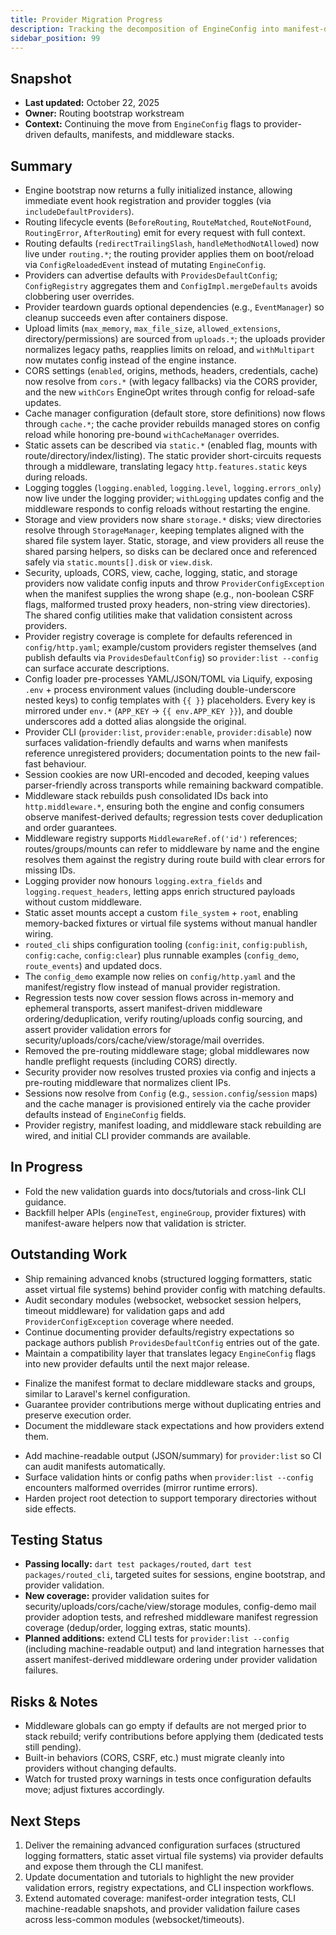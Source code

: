 ```yaml
---
title: Provider Migration Progress
description: Tracking the decomposition of EngineConfig into manifest-driven service providers.
sidebar_position: 99
---
```



## Snapshot

- **Last updated:** October 22, 2025
- **Owner:** Routing bootstrap workstream
- **Context:** Continuing the move from `EngineConfig` flags to provider-driven defaults, manifests, and middleware stacks.

## Summary

- Engine bootstrap now returns a fully initialized instance, allowing immediate event hook registration and provider toggles (via `includeDefaultProviders`).
- Routing lifecycle events (`BeforeRouting`, `RouteMatched`, `RouteNotFound`, `RoutingError`, `AfterRouting`) emit for every request with full context.
- Routing defaults (`redirectTrailingSlash`, `handleMethodNotAllowed`) now live under `routing.*`; the routing provider applies them on boot/reload via `ConfigReloadedEvent` instead of mutating `EngineConfig`.
- Providers can advertise defaults with `ProvidesDefaultConfig`; `ConfigRegistry` aggregates them and `ConfigImpl.mergeDefaults` avoids clobbering user overrides.
- Provider teardown guards optional dependencies (e.g., `EventManager`) so cleanup succeeds even after containers dispose.
- Upload limits (`max_memory`, `max_file_size`, `allowed_extensions`, directory/permissions) are sourced from `uploads.*`; the uploads provider normalizes legacy paths, reapplies limits on reload, and `withMultipart` now mutates config instead of the engine instance.
- CORS settings (`enabled`, origins, methods, headers, credentials, cache) now resolve from `cors.*` (with legacy fallbacks) via the CORS provider, and the new `withCors` EngineOpt writes through config for reload-safe updates.
- Cache manager configuration (default store, store definitions) now flows through `cache.*`; the cache provider rebuilds managed stores on config reload while honoring pre-bound `withCacheManager` overrides.
- Static assets can be described via `static.*` (enabled flag, mounts with route/directory/index/listing). The static provider short-circuits requests through a middleware, translating legacy `http.features.static` keys during reloads.
- Logging toggles (`logging.enabled`, `logging.level`, `logging.errors_only`) now live under the logging provider; `withLogging` updates config and the middleware responds to config reloads without restarting the engine.
- Storage and view providers now share `storage.*` disks; view directories resolve through `StorageManager`, keeping templates aligned with the shared file system layer. Static, storage, and view providers all reuse the shared parsing helpers, so disks can be declared once and referenced safely via `static.mounts[].disk` or `view.disk`.
- Security, uploads, CORS, view, cache, logging, static, and storage providers now validate config inputs and throw `ProviderConfigException` when the manifest supplies the wrong shape (e.g., non-boolean CSRF flags, malformed trusted proxy headers, non-string view directories). The shared config utilities make that validation consistent across providers.
- Provider registry coverage is complete for defaults referenced in `config/http.yaml`; example/custom providers register themselves (and publish defaults via `ProvidesDefaultConfig`) so `provider:list --config` can surface accurate descriptions.
- Config loader pre-processes YAML/JSON/TOML via Liquify, exposing `.env` + process environment values (including double-underscore nested keys) to config templates with `{{ }}` placeholders. Every key is mirrored under `env.*` (`APP_KEY` → `{{ env.APP_KEY }}`), and double underscores add a dotted alias alongside the original.
- Provider CLI (`provider:list`, `provider:enable`, `provider:disable`) now surfaces validation-friendly defaults and warns when manifests reference unregistered providers; documentation points to the new fail-fast behaviour.
- Session cookies are now URI-encoded and decoded, keeping values parser-friendly across transports while remaining backward compatible.
- Middleware stack rebuilds push consolidated IDs back into `http.middleware.*`, ensuring both the engine and config consumers observe manifest-derived defaults; regression tests cover deduplication and order guarantees.
- Middleware registry supports `MiddlewareRef.of('id')` references; routes/groups/mounts can refer to middleware by name and the engine resolves them against the registry during route build with clear errors for missing IDs.
- Logging provider now honours `logging.extra_fields` and `logging.request_headers`, letting apps enrich structured payloads without custom middleware.
- Static asset mounts accept a custom `file_system` + `root`, enabling memory-backed fixtures or virtual file systems without manual handler wiring.
- `routed_cli` ships configuration tooling (`config:init`, `config:publish`, `config:cache`, `config:clear`) plus runnable examples (`config_demo`, `route_events`) and updated docs.
- The `config_demo` example now relies on `config/http.yaml` and the manifest/registry flow instead of manual provider registration.
- Regression tests now cover session flows across in-memory and ephemeral transports, assert manifest-driven middleware ordering/deduplication, verify routing/uploads config sourcing, and assert provider validation errors for security/uploads/cors/cache/view/storage/mail overrides.
- Removed the pre-routing middleware stage; global middlewares now handle preflight requests (including CORS) directly.
- Security provider now resolves trusted proxies via config and injects a pre-routing middleware that normalizes client IPs.
- Sessions now resolve from `Config` (e.g., `session.config`/`session` maps) and the cache manager is provisioned entirely via the cache provider defaults instead of `EngineConfig` fields.
- Provider registry, manifest loading, and middleware stack rebuilding are wired, and initial CLI provider commands are available.

## In Progress

- Fold the new validation guards into docs/tutorials and cross-link CLI guidance.
- Backfill helper APIs (`engineTest`, `engineGroup`, provider fixtures) with manifest-aware helpers now that validation is stricter.

## Outstanding Work

<Tabs groupId="outstanding-scope">
<TabItem value="providers" label="Provider Modules">

- Ship remaining advanced knobs (structured logging formatters, static asset virtual file systems) behind provider config with matching defaults.
- Audit secondary modules (websocket, websocket session helpers, timeout middleware) for validation gaps and add `ProviderConfigException` coverage where needed.
- Continue documenting provider defaults/registry expectations so package authors publish `ProvidesDefaultConfig` entries out of the gate.
- Maintain a compatibility layer that translates legacy `EngineConfig` flags into new provider defaults until the next major release.

</TabItem>
<TabItem value="middleware" label="Middleware Stacks">

- Finalize the manifest format to declare middleware stacks and groups, similar to Laravel's kernel configuration.
- Guarantee provider contributions merge without duplicating entries and preserve execution order.
- Document the middleware stack expectations and how providers extend them.

</TabItem>
<TabItem value="cli" label="CLI & Tooling">

- Add machine-readable output (JSON/summary) for `provider:list` so CI can audit manifests automatically.
- Surface validation hints or config paths when `provider:list --config` encounters malformed overrides (mirror runtime errors).
- Harden project root detection to support temporary directories without side effects.

</TabItem>
</Tabs>

## Testing Status

- **Passing locally:** `dart test packages/routed`, `dart test packages/routed_cli`, targeted suites for sessions, engine bootstrap, and provider validation.
- **New coverage:** provider validation suites for security/uploads/cors/cache/view/storage modules, config-demo mail provider adoption tests, and refreshed middleware manifest regression coverage (dedup/order, logging extras, static mounts).
- **Planned additions:** extend CLI tests for `provider:list --config` (including machine-readable output) and land integration harnesses that assert manifest-derived middleware ordering under provider validation failures.

## Risks & Notes

- Middleware globals can go empty if defaults are not merged prior to stack rebuild; verify contributions before applying them (dedicated tests still pending).
- Built-in behaviors (CORS, CSRF, etc.) must migrate cleanly into providers without changing defaults.
- Watch for trusted proxy warnings in tests once configuration defaults move; adjust fixtures accordingly.

## Next Steps

1. Deliver the remaining advanced configuration surfaces (structured logging formatters, static asset virtual file systems) via provider defaults and expose them through the CLI manifest.
2. Update documentation and tutorials to highlight the new provider validation errors, registry expectations, and CLI inspection workflows.
3. Extend automated coverage: manifest-order integration tests, CLI machine-readable snapshots, and provider validation failure cases across less-common modules (websocket/timeouts).
